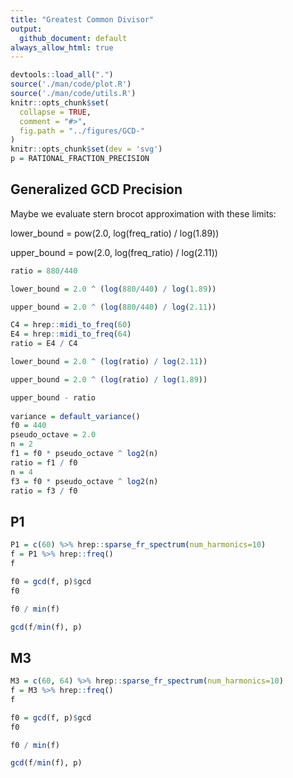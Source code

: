 ```yaml
---
title: "Greatest Common Divisor"
output:
  github_document: default
always_allow_html: true
---
```

```r
devtools::load_all(".")
source('./man/code/plot.R')
source('./man/code/utils.R')
knitr::opts_chunk$set(
  collapse = TRUE,
  comment = "#>",
  fig.path = "../figures/GCD-"
)
knitr::opts_chunk$set(dev = 'svg')
p = RATIONAL_FRACTION_PRECISION
```

## Generalized GCD Precision

Maybe we evaluate stern brocot approximation with these limits:\

lower_bound = pow(2.0, log(freq_ratio) / log(1.89))\

upper_bound = pow(2.0, log(freq_ratio) / log(2.11))\

```r

ratio = 880/440

lower_bound = 2.0 ^ (log(880/440) / log(1.89))

upper_bound = 2.0 ^ (log(880/440) / log(2.11))

C4 = hrep::midi_to_freq(60)
E4 = hrep::midi_to_freq(64)
ratio = E4 / C4

lower_bound = 2.0 ^ (log(ratio) / log(2.11))

upper_bound = 2.0 ^ (log(ratio) / log(1.89))

upper_bound - ratio
  
variance = default_variance()
f0 = 440
pseudo_octave = 2.0
n = 2
f1 = f0 * pseudo_octave ^ log2(n)
ratio = f1 / f0
n = 4
f3 = f0 * pseudo_octave ^ log2(n)
ratio = f3 / f0
```
## P1

```r
P1 = c(60) %>% hrep::sparse_fr_spectrum(num_harmonics=10)
f = P1 %>% hrep::freq()
f
```

```r
f0 = gcd(f, p)$gcd
f0
```

```r
f0 / min(f)
```

```r
gcd(f/min(f), p)
```

## M3

```r
M3 = c(60, 64) %>% hrep::sparse_fr_spectrum(num_harmonics=10)
f = M3 %>% hrep::freq()
f
```

```r
f0 = gcd(f, p)$gcd
f0
```

```r
f0 / min(f)
```

```r
gcd(f/min(f), p)
```
